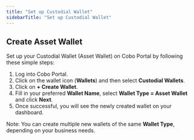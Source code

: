 ```yaml
---
title: "Set up Custodial Wallet"
sidebarTitle: "Set up Custodial Wallet"
---
```


## Create Asset Wallet

Set up your Custodial Wallet (Asset Wallet) on Cobo Portal by following these simple steps:

1. Log into Cobo Portal.
2. Click on the wallet icon (**Wallets**) and then select **Custodial Wallets**.
3. Click on **+ Create Wallet**.
4. Fill in your preferred **Wallet Name**, select **Wallet Type = Asset Wallet** and click **Next**.
5. Once successful, you will see the newly created wallet on your dashboard.

Note: You can create multiple new wallets of the same **Wallet Type**, depending on your business needs.